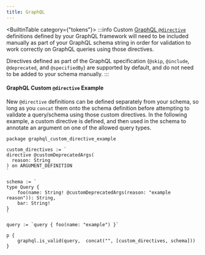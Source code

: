 ```yaml
---
title: GraphQL
---
```

<BuiltinTable category={"tokens"}>
:::info
Custom [GraphQL `@directive`](http://spec.graphql.org/October2021/#sec-Language.Directives) definitions defined by your GraphQL framework will need to be included manually as part of your GraphQL schema string in order for validation to work correctly on GraphQL queries using those directives.

Directives defined as part of the GraphQL specification (`@skip`, `@include`, `@deprecated`, and `@specifiedBy`) are supported by default, and do not need to be added to your schema manually.
:::

#### GraphQL Custom `@directive` Example

New `@directive` definitions can be defined separately from your schema, so long as you `concat` them onto the schema definition before attempting to validate a query/schema using those custom directives.
In the following example, a custom directive is defined, and then used in the schema to annotate an argument on one of the allowed query types.

```rego
package graphql_custom_directive_example

custom_directives := `
directive @customDeprecatedArgs(
  reason: String
) on ARGUMENT_DEFINITION
`

schema := `
type Query {
    foo(name: String! @customDeprecatedArgs(reason: "example reason")): String,
    bar: String!
}
`

query := `query { foo(name: "example") }`

p {
    graphql.is_valid(query,  concat("", [custom_directives, schema]))
}
```
</BuiltinTable>
